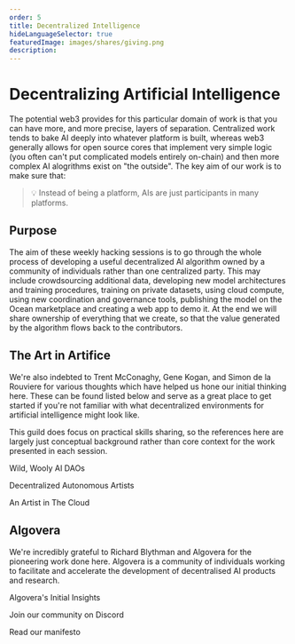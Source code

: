 ```yaml
---
order: 5
title: Decentralized Intelligence
hideLanguageSelector: true
featuredImage: images/shares/giving.png
description: 
---
```


# Decentralizing Artificial Intelligence

The potential web3 provides for this particular domain of work is that you can have more, and more precise, layers of separation. Centralized work tends to bake AI deeply into whatever platform is built, whereas web3 generally allows for open source cores that implement very simple logic (you often can't put complicated models entirely on-chain) and then more complex AI alogrithms exist on "the outside". The key aim of our work is to make sure that:

> 💡 Instead of being a platform, AIs are just participants in many platforms.

## Purpose

The aim of these weekly hacking sessions is to go through the whole process of developing a useful decentralized AI algorithm owned by a community of individuals rather than one centralized party. This may include crowdsourcing additional data, developing new model architectures and training procedures, training on private datasets, using cloud compute, using new coordination and governance tools, publishing the model on the Ocean marketplace and creating a web app to demo it. At the end we will share ownership of everything that we create, so that the value generated by the algorithm flows back to the contributors.

## The Art in Artifice

We're also indebted to Trent McConaghy, Gene Kogan, and Simon de la Rouviere for various thoughts which have helped us hone our initial thinking here. These can be found listed below and serve as a great place to get started if you're not familiar with what decentralized environments for artificial intelligence might look like. 

This guild does focus on practical skills sharing, so the references here are largely just conceptual background rather than core context for the work presented in each session.

<List>

<Link to="https://medium.com/@trentmc0/wild-wooly-ai-daos-d1719e040956">

Wild, Wooly AI DAOs

</Link>

<Link to="https://blog.simondlr.com/posts/decentralized-autonomous-artists">

Decentralized Autonomous Artists

</Link>

<Link to="https://medium.com/@genekogan/artist-in-the-cloud-8384824a75c7">

An Artist in The Cloud

</Link>

</List>

## Algovera

We're incredibly grateful to Richard Blythman and Algovera for the pioneering work done here. Algovera is a community of individuals working to facilitate and accelerate the development of decentralised AI products and research.

<List>

<Link to="https://algovera.notion.site/Artificial-Intelligence-7f57df2343e64ed9984a8f0b10dc0607">

Algovera's Initial Insights

</Link>

<Link to="https://discord.com/invite/e65RuHSDS5">

Join our community on Discord

</Link>

<Link to="https://www.algovera.ai/">

Read our manifesto

</Link>

</List>